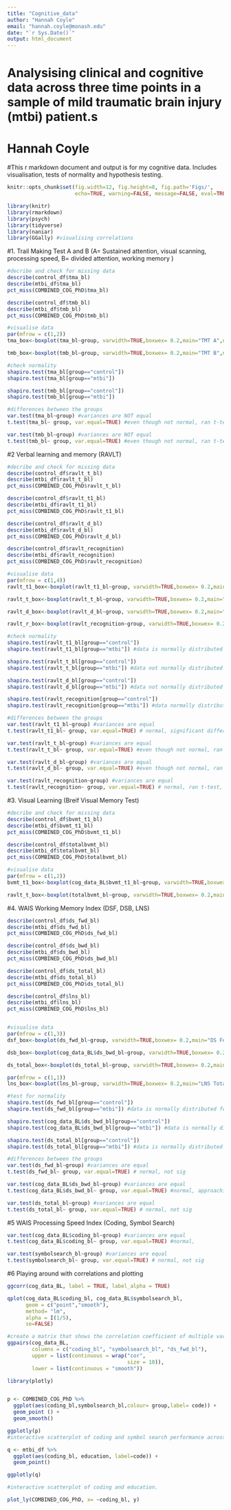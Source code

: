 ```yaml
---
title: "Cognitive_data"
author: "Hannah Coyle"
email: "hannah.coyle@monash.edu"
date: "`r Sys.Date()`"
output: html_document
---
```

# Analysising clinical and cognitive data across three time points in a sample of mild traumatic brain injury (mtbi) patient.s

# Hannah Coyle
  #This r markdown document and output is for my cognitive data. Includes visualisation, tests of normality and hypothesis testing. 
```r
knitr::opts_chunk$set(fig.width=12, fig.height=8, fig.path='Figs/',
                      echo=TRUE, warning=FALSE, message=FALSE, eval=TRUE)
```

```r
library(knitr)
library(rmarkdown)
library(psych)
library(tidyverse)
library(naniar)
library(GGally) #visualising correlations
```
#1. Trail Making Test A and B (A= Sustained attention, visual scanning, processing speed, B= divided attention, working memory )
```r
#decribe and check for missing data
describe(control_df$tma_bl)
describe(mtbi_df$tma_bl)
pct_miss(COMBINED_COG_PhD$tma_bl)

describe(control_df$tmb_bl)
describe(mtbi_df$tmb_bl)
pct_miss(COMBINED_COG_PhD$tmb_bl)

#visualise data
par(mfrow = c(1,2))
tma_box<-boxplot(tma_bl~group, varwidth=TRUE,boxwex= 0.2,main="TMT A",names=c("control","mTBI"),ylab="Processing Speed (secs)",xlab="Baseline",col=c("light grey","light pink"))

tmb_box<-boxplot(tmb_bl~group, varwidth=TRUE,boxwex= 0.2,main="TMT B",names=c("control","mTBI"),ylab="Processing Speed (secs)",xlab="Baseline",col=c("light grey","light pink"))

#check normality
shapiro.test(tma_bl[group=="control"])
shapiro.test(tma_bl[group=="mtbi"])

shapiro.test(tmb_bl[group=="control"])
shapiro.test(tmb_bl[group=="mtbi"])

#differences between the groups
var.test(tma_bl~group) #variances are NOT equal
t.test(tma_bl~ group, var.equal=TRUE) #even though not normal, ran t-test, not significant, but will need to check stats process

var.test(tmb_bl~group) #variances are NOT equal
t.test(tmb_bl~ group, var.equal=TRUE) #even though not normal, ran t-test, not significant, but will need to check stats process
```
#2 Verbal learning and memory (RAVLT)
```r
#decribe and check for missing data
describe(control_df$ravlt_t_bl)
describe(mtbi_df$ravlt_t_bl)
pct_miss(COMBINED_COG_PhD$ravlt_t_bl)

describe(control_df$ravlt_t1_bl)
describe(mtbi_df$ravlt_t1_bl)
pct_miss(COMBINED_COG_PhD$ravlt_t1_bl)

describe(control_df$ravlt_d_bl)
describe(mtbi_df$ravlt_d_bl)
pct_miss(COMBINED_COG_PhD$ravlt_d_bl)

describe(control_df$ravlt_recognition)
describe(mtbi_df$ravlt_recognition)
pct_miss(COMBINED_COG_PhD$ravlt_recognition)

#visualise data
par(mfrow = c(1,4))
ravlt_t1_box<-boxplot(ravlt_t1_bl~group, varwidth=TRUE,boxwex= 0.2,main="RAVLT trial 1 ",names=c("control","mTBI"),ylab="Verbal Learning",xlab="Baseline",col=c("light grey","light pink"))

ravlt_t_box<-boxplot(ravlt_t_bl~group, varwidth=TRUE,boxwex= 0.2,main="RAVLT total",names=c("control","mTBI"),ylab="Verbal Learning",xlab="Baseline",col=c("light grey","light pink"))

ravlt_d_box<-boxplot(ravlt_d_bl~group, varwidth=TRUE,boxwex= 0.2,main="RAVLT delay",names=c("control","mTBI"),ylab="Verbal Learning",xlab="Baseline",col=c("light grey","light pink"))

ravlt_r_box<-boxplot(ravlt_recognition~group, varwidth=TRUE,boxwex= 0.2,main="RAVLT Recognition",names=c("control","mTBI"),ylab="Verbal Learning",xlab="Baseline",col=c("light grey","light pink"))

#check normality
shapiro.test(ravlt_t1_bl[group=="control"]) 
shapiro.test(ravlt_t1_bl[group=="mtbi"]) #data is normally distributed for both groups

shapiro.test(ravlt_t_bl[group=="control"])
shapiro.test(ravlt_t_bl[group=="mtbi"]) #data not normally distributed

shapiro.test(ravlt_d_bl[group=="control"])
shapiro.test(ravlt_d_bl[group=="mtbi"]) #data not normally distributed

shapiro.test(ravlt_recognition[group=="control"])
shapiro.test(ravlt_recognition[group=="mtbi"]) #data normally distributed

#differences between the groups
var.test(ravlt_t1_bl~group) #variances are equal
t.test(ravlt_t1_bl~ group, var.equal=TRUE) # normal, significant difference, mTBI encode LESS words on the first trial than controls

var.test(ravlt_t_bl~group) #variances are equal
t.test(ravlt_t_bl~ group, var.equal=TRUE) #even though not normal, ran t-test, approaching significance (p=0.05184), but will need to check stats process

var.test(ravlt_d_bl~group) #variances are equal
t.test(ravlt_d_bl~ group, var.equal=TRUE) #even though not normal, ran t-test, not significant

var.test(ravlt_recognition~group) #variances are equal
t.test(ravlt_recognition~ group, var.equal=TRUE) # normal, ran t-test, approaching sig p =0.05063
```
#3. Visual Learning (Breif Visual Memory Test)
``` r
#decribe and check for missing data
describe(control_df$bvmt_t1_bl)
describe(mtbi_df$bvmt_t1_bl)
pct_miss(COMBINED_COG_PhD$bvmt_t1_bl)

describe(control_df$totalbvmt_bl)
describe(mtbi_df$totalbvmt_bl)
pct_miss(COMBINED_COG_PhD$totalbvmt_bl)

#visualise data
par(mfrow = c(1,2))
bvmt_t1_box<-boxplot(cog_data_BL$bvmt_t1_bl~group, varwidth=TRUE,boxwex= 0.2,main="BVMT trial 1 ",names=c("control","mTBI"),ylab="Visual Learning",xlab="Baseline",col=c("light grey","light pink"))

ravlt_t_box<-boxplot(totalbvmt_bl~group, varwidth=TRUE,boxwex= 0.2,main="BVMT total",names=c("control","mTBI"),ylab="Visual Learning",xlab="Baseline",col=c("light grey","light pink"))
```
#4. WAIS Working Memory Index (DSF, DSB, LNS)
``` r
describe(control_df$ds_fwd_bl)
describe(mtbi_df$ds_fwd_bl)
pct_miss(COMBINED_COG_PhD$ds_fwd_bl)

describe(control_df$ds_bwd_bl)
describe(mtbi_df$ds_bwd_bl)
pct_miss(COMBINED_COG_PhD$ds_bwd_bl)

describe(control_df$ds_total_bl)
describe(mtbi_df$ds_total_bl)
pct_miss(COMBINED_COG_PhD$ds_total_bl)

describe(control_df$lns_bl)
describe(mtbi_df$lns_bl)
pct_miss(COMBINED_COG_PhD$lns_bl)


#visualise data
par(mfrow = c(1,3))
dsf_box<-boxplot(ds_fwd_bl~group, varwidth=TRUE,boxwex= 0.2,main="DS Forward ",names=c("control","mTBI"),ylab="Simple Attention",xlab="Baseline",col=c("light grey","light pink"))

dsb_box<-boxplot(cog_data_BL$ds_bwd_bl~group, varwidth=TRUE,boxwex= 0.2,main="DS Backward",names=c("control","mTBI"),ylab="Working Memory",xlab="Baseline",col=c("light grey","light pink"))

ds_total_box<-boxplot(ds_total_bl~group, varwidth=TRUE,boxwex= 0.2,main="DS Total delay",names=c("control","mTBI"),ylab="Processing Capacity",xlab="Baseline",col=c("light grey","light pink"))

par(mfrow = c(1,1))
lns_box<-boxplot(lns_bl~group, varwidth=TRUE,boxwex= 0.2,main="LNS Total delay",names=c("control","mTBI"),ylab="Processing Capacity",xlab="Baseline",col=c("light grey","light pink"))

#test for normality
shapiro.test(ds_fwd_bl[group=="control"]) 
shapiro.test(ds_fwd_bl[group=="mtbi"]) #data is normally distributed for both groups

shapiro.test(cog_data_BL$ds_bwd_bl[group=="control"])
shapiro.test(cog_data_BL$ds_bwd_bl[group=="mtbi"]) #data is normally distributed for both groups

shapiro.test(ds_total_bl[group=="control"])
shapiro.test(ds_total_bl[group=="mtbi"]) #data is normally distributed for both groups

#differences between the groups
var.test(ds_fwd_bl~group) #variances are equal
t.test(ds_fwd_bl~ group, var.equal=TRUE) # normal, not sig

var.test(cog_data_BL$ds_bwd_bl~group) #variances are equal
t.test(cog_data_BL$ds_bwd_bl~ group, var.equal=TRUE) #normal, approaching significance p=0.05972

var.test(ds_total_bl~group) #variances are equal
t.test(ds_total_bl~ group, var.equal=TRUE) # normal, not sig
```
#5 WAIS Processing Speed Index (Coding, Symbol Search)
``` r
var.test(cog_data_BL$coding_bl~group) #variances are equal
t.test(cog_data_BL$coding_bl~ group, var.equal=TRUE) #normal, 

var.test(symbolsearch_bl~group) #variances are equal
t.test(symbolsearch_bl~ group, var.equal=TRUE) # normal, not sig

```
#6 Playing around with correlations and plotting
```r
ggcorr(cog_data_BL, label = TRUE, label_alpha = TRUE)

qplot(cog_data_BL$coding_bl, cog_data_BL$symbolsearch_bl,
      geom = c("point","smooth"),
      method= "lm",
      alpha = I(1/5),
      se=FALSE)

#create a matrix that shows the correlation coefficient of multiple variables in conjunction with a scatterplot (including a line of best fit with a confidence interval) and a density plot
ggpairs(cog_data_BL, 
        columns = c("coding_bl", "symbolsearch_bl", "ds_fwd_bl"), 
        upper = list(continuous = wrap("cor", 
                                       size = 10)), 
        lower = list(continuous = "smooth"))
```

```r

library(plotly)


p <- COMBINED_COG_PhD %>%
  ggplot(aes(coding_bl,symbolsearch_bl,colour= group,label= code)) +
  geom_point () +
  geom_smooth()

ggplotly(p)
#interactive scatterplot of coding and symbol search performance across both groups

q <- mtbi_df %>%
  ggplot(aes(coding_bl, education, label=code)) +
  geom_point()

ggplotly(q)

#interactive scatterplot of coding and education. 

plot_ly(COMBINED_COG_PhD, x= ~coding_bl, y)

```

